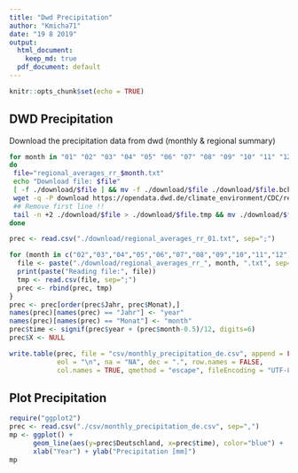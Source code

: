 ```yaml
---
title: "Dwd Precipitation"
author: "Kmicha71"
date: "19 8 2019"
output:
  html_document: 
    keep_md: true
  pdf_document: default
---
```


```r
knitr::opts_chunk$set(echo = TRUE)
```

## DWD Precipitation

Download the precipitation data from dwd (monthly & regional summary)


```sh

for month in "01" "02" "03" "04" "05" "06" "07" "08" "09" "10" "11" "12"
do
 file="regional_averages_rr_$month.txt"
 echo "Download file: $file"
 [ -f ./download/$file ] && mv -f ./download/$file ./download/$file.bck
 wget -q -P download https://opendata.dwd.de/climate_environment/CDC/regional_averages_DE/monthly/precipitation/$file
 ## Remove first line !!
 tail -n +2 ./download/$file > ./download/$file.tmp && mv ./download/$file.tmp ./download/$file
done
```


```r
prec <- read.csv("./download/regional_averages_rr_01.txt", sep=";")

for (month in c("02","03","04","05","06","07","08","09","10","11","12")){
  file <- paste("./download/regional_averages_rr_", month, ".txt", sep="")
  print(paste("Reading file:", file))
  tmp <- read.csv(file, sep=";")
  prec <- rbind(prec, tmp)
}
prec <- prec[order(prec$Jahr, prec$Monat),]
names(prec)[names(prec) == "Jahr"] <- "year"
names(prec)[names(prec) == "Monat"] <- "month"
prec$time <- signif(prec$year + (prec$month-0.5)/12, digits=6)
prec$X <- NULL

write.table(prec, file = "csv/monthly_precipitation_de.csv", append = FALSE, quote = TRUE, sep = ",",
            eol = "\n", na = "NA", dec = ".", row.names = FALSE,
            col.names = TRUE, qmethod = "escape", fileEncoding = "UTF-8")
```




## Plot Precipitation

```r
require("ggplot2")
prec <- read.csv("./csv/monthly_precipitation_de.csv", sep=",")
mp <- ggplot() +
      geom_line(aes(y=prec$Deutschland, x=prec$time), color="blue") +
      xlab("Year") + ylab("Precipitation [mm]")
mp
```




